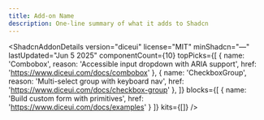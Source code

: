 ```yaml
---
title: Add-on Name
description: One-line summary of what it adds to Shadcn
---
```




<ShadcnAddonDetails
  version="diceui"
  license="MIT"
  minShadcn="—"
  lastUpdated="Jun 5 2025"
  componentCount={10}
  topPicks={[
    { name: 'Combobox', reason: 'Accessible input dropdown with ARIA support', href: 'https://www.diceui.com/docs/combobox' },
    { name: 'CheckboxGroup', reason: 'Multi-select group with keyboard nav', href: 'https://www.diceui.com/docs/checkbox-group' },
  ]}
  blocks={[
    { name: 'Build custom form with primitives', href: 'https://www.diceui.com/docs/examples' }
  ]}
  kits={[]}
/>
